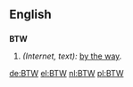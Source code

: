 {{see|btw}}
==English==

==={{initialism}}===
'''BTW'''

# ''(Internet, text):'' [[by the way]].

[[de:BTW]]
[[el:BTW]]
[[nl:BTW]]
[[pl:BTW]]